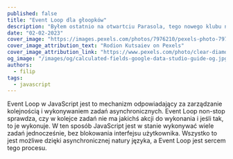 ```yaml
---
published: false
title: "Event Loop dla głoopków"
description: "Byłem ostatnio na otwartciu Parasola, tego nowego klubu niedaleko centrum. Jest tam na wejściu taki byk-bramkarz, starszny słuzbista. Tak zarządza kolejką, ze nie ma szans przecisnąc się obok."
date: "02-02-2023"
cover_image: "https://images.pexels.com/photos/7976210/pexels-photo-7976210.jpeg?auto=compress&cs=tinysrgb&w=1260&h=750&dpr=2"
cover_image_attribution_text: "Rodion Kutsaiev on Pexels"
cover_image_attribution_link: "https://www.pexels.com/photo/clear-diamond-on-white-round-table-7976210"
og_image: "/images/og/calculated-fields-google-data-studio-guide-og.jpg"
authors:
  - filip
tags:
  - javascript
---
```


Event Loop w JavaScript jest to mechanizm odpowiadający za zarządzanie kolejnością i wykonywaniem zadań asynchronicznych. Event Loop non-stop sprawdza, czy w kolejce zadań nie ma jakichś akcji do wykonania i jeśli tak, to je wykonuje. W ten sposób JavaScript jest w stanie wykonywać wiele zadań jednocześnie, bez blokowania interfejsu użytkownika. Wszystko to jest możliwe dzięki asynchronicznej natury języka, a Event Loop jest sercem tego procesu.
